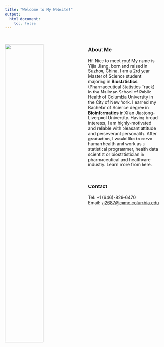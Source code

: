 ```yaml
---
title: "Welcome to My Website!"
output: 
  html_document:
    toc: false
---
```


&nbsp;

<img src="images/photo.jpeg" style="width:50%; margin: 0px 20px 0px 0px" align="left">

### About Me

Hi! Nice to meet you! My name is Yijia Jiang, born and raised in Suzhou, China. I am a 2rd year Master of Science student majoring in **Biostatistics** (Pharmaceutical Statistics Track) in the Mailman School of Public Health of <a style="text-decoration:none" href="https://www.columbia.edu/"> Columbia University in the City of New York</a>. I earned my Bachelor of Science degree in **Bioinformatics** in <a style="text-decoration:none" href="https://www.xjtlu.edu.cn/en/"> Xi'an Jiaotong-Liverpool University</a>. Having broad interests, I am highly-motivated and reliable with pleasant attitude and perseverant personality. After graduation, I would like to serve human health and work as a statistical programmer, health data scientist or biostatistician in pharmaceutical and healthcare industry. Learn more from <a style="text-decoration:none" href="experience.html"> here</a>.



&nbsp;


### Contact
<i class="fas fa-phone"></i> Tel: +1 (646)-829-6470   
<i class="fas fa-envelope"></i> Email: <yj2687@cumc.columbia.edu>